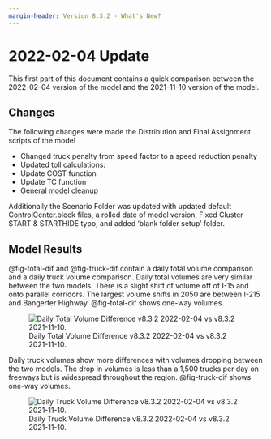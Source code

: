 ```yaml
---
margin-header: Version 8.3.2 - What's New?
---
```


# 2022-02-04 Update

This first part of this document contains a quick comparison between the 2022-02-04 version of the model and the 2021-11-10 version of the model.

## Changes
The following changes were made the Distribution and Final Assignment scripts of the model

- Changed truck penalty from speed factor to a speed reduction penalty               
- Updated toll calculations:
- Update COST function           
- Update TC function
- General model cleanup

Additionally the Scenario Folder was updated with updated default ControlCenter.block files, a rolled date of model version, Fixed Cluster START & STARTHIDE typo, and added 'blank folder setup' folder.

## Model Results
@fig-total-dif and @fig-truck-dif contain a daily total volume comparison and a daily truck volume comparison. Daily total volumes are very similar between the two models. There is a slight shift of volume off of I-15 and onto parallel corridors. The largest volume shifts in 2050 are between I-215 and Bangerter Highway. @fig-total-dif shows one-way volumes.

![Daily Total Volume Difference v8.3.2 2022-02-04 vs v8.3.2 2021-11-10.](../2021-11-10/_pictures/daily_total_volume_dif.png){#fig-total-dif}

Daily truck volumes show more differences with volumes dropping between the two models. The drop in volumes is less than a 1,500 trucks per day on freeways but is widespread throughout the region. @fig-truck-dif shows one-way volumes.

![Daily Truck Volume Difference v8.3.2 2022-02-04 vs v8.3.2 2021-11-10.](../2021-11-10/_pictures/daily_total_volume_dif.png){#fig-truck-dif}

